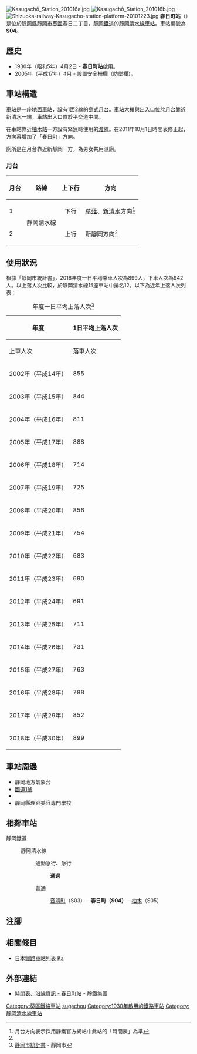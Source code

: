 {{NoteTA
|T=zh-hans:春日町站;zh-hk:春日町站;zh-tw:春日町車站;
|1=zh-hans:春日町站;zh-hk:春日町站;zh-tw:春日町車站;
}}
{{Otheruseslist|位於[[靜岡縣|靜岡縣]][[靜岡市|靜岡市]]的[[靜岡鐵道|靜岡鐵道]]車站|位於[[東京都|東京都]][[練馬區|練馬區]]的[[都營地下鐵|都營地下鐵]]車站|練馬春日町站|位於北海道的同名車站|天鹽炭礦鐵道}}
{{Infobox station
|公司色 = #3366FF
|站名 = 春日町
|圖片 = Kasugacho-Sta.JPG
|圖片說明 = 車站入口（2018年4月）
|日文原名 = 春日町
|平假名 = かすがちょう
|羅馬拼音 = Kasugacho
|副站名 = 
|電報略號 = 
|所在地 = {{JPN}}[[靜岡縣|靜岡縣]][[靜岡市|靜岡市]][[葵區|葵區]]春日二丁目<ref>1980年5月3日的車站地址從「春日町二丁目」改名而成</ref>
|座標 = {{coord|34|58|42.35|N|138|24|3.10|E|type:railwaystation_region:JP-24|display=inline,title}}
|車站構造 = [[地面車站|地面車站]]
|月台配置 = 1面2線
|啟用年月日 = 1930年（昭和5年）4月2日
|廢站年月日 = 
|乘客人數 = 899
|上下車人次 = 
|統計年度 = 2018
|轉車 = 
|全寬備註 = 
|adjacent = {{Adjacent stations|system=靜岡鐵道|line=靜岡清水線|left=音羽町|right=柚木|note-left=S03<br>0.5km|note-mid=S04<br>距離[[新靜岡站|新靜岡]]1.5km|note-right=S05<br>0.5km}}
}}
[[File:Kasugachō_Station_201016a.jpg|thumb]]
[[File:Kasugachō_Station_201016b.jpg|thumb]]
[[File:Shizuoka-railway-Kasugacho-station-platform-20101223.jpg|thumb]]
'''春日町站'''（{{jpn|j=春日町駅|hg=かすがちょうえき|rm=Kasugacho eki|f=y}}）是位於[[靜岡縣|靜岡縣]][[靜岡市|靜岡市]][[葵區|葵區]]春日二丁目，[[靜岡鐵道|靜岡鐵道]]的[[靜岡清水線|靜岡清水線]][[鐵路車站|車站]]。車站編號為'''S04'''。

== 歷史 ==
* 1930年（昭和5年）4月2日 - '''春日町站'''啟用。
* 2005年（平成17年）4月 - 設置安全柵欄（防墜欄）。

==車站構造==
車站是一座[[地面車站|地面車站]]，設有1面2線的[[島式月台|島式月台]]。車站大樓與出入口位於月台靠近新清水一端，車站出入口位於平交道中間。

在車站靠近[[柚木站_(靜岡市)|柚木站]]一方設有緊急時使用的[[渡線|渡線]]。在2011年10月1日時間表修正起，方向幕增加了「春日町」方向。

廁所是在月台靠近新靜岡一方，為男女共用濕廁。

=== 月台 ===
{| rules="rows" class="wikitable"
!月台!!路線!!上下行!!方向
|-
! 1
| rowspan="2"| {{Color|#3366FF|●}}靜岡清水線
| style="text-align:center" | 下行
| [[草薙站_(靜岡鐵道)|草薙]]、[[新清水駅|新清水]]方向<ref name="homen">月台方向表示採用靜鐵官方網站中此站的「時間表」為準</ref>
|-
! 2
| style="text-align:center" | 上行
| [[新靜岡站|新靜岡]]方向<ref name="homen" />
|}

== 使用狀況 ==
根據「靜岡市統計書」，2018年度一日平均乘車人次為899人，下車人次為942人。以上落人次比較，於靜岡清水線15座車站中排名12。以下為近年上落人次列表：
{| class="wikitable" style="text-align:right;"
|+年度一日平均上落人次<ref>[http://www.city.shizuoka.jp/556_000114.html 静岡市統計書] {{Wayback|url=http://www.city.shizuoka.jp/556_000114.html |date=20190702170133 }}{{ja icon}} - 靜岡市</ref>
|-
!rowspan="2"|年度
!colspan="3"|1日平均上落人次
|-
!上車人次
!落車人次
!合計
|-
|2002年（平成14年）
|855
|1,085
|1,940
|-
|2003年（平成15年）
|844
|1,098
|1,942
|-
|2004年（平成16年）
|811
|1,070
|1,881
|-
|2005年（平成17年）
|888
|914
|1,802
|-
|2006年（平成18年）
|714
|1,007
|1,721
|-
|2007年（平成19年）
|725
|987
|1,712
|-
|2008年（平成20年）
|856
|824
|1,680
|-
|2009年（平成21年）
|754
|722
|1,476
|-
|2010年（平成22年）
|683
|731
|1,414
|-
|2011年（平成23年）
|690
|782
|1,472
|-
|2012年（平成24年）
|691
|807
|1,498
|-
|2013年（平成25年）
|711
|767
|1,478
|-
|2014年（平成26年）
|731
|790
|1,521
|-
|2015年（平成27年）
|763
|818
|1,581
|-
|2016年（平成28年）
|788
|842
|1,630
|-
|2017年（平成29年）
|852
|895
|1,747
|-
|2018年（平成30年）
|899
|942
|1,841
|}

== 車站周邊 ==
* 靜岡地方氣象台
* [[國道1號_(日本)|國道1號]]
* {{Translink|ja|静岡産業支援センター|靜岡產業支援中心|Twin Messe靜岡}}
* 靜岡縣理容美容專門學校

== 相鄰車站 ==
; 靜岡鐵道
: {{車站編號s|#009|white|S}} 靜岡清水線
:: {{Color|orange|■}}通勤急行、{{Color|red|■}}急行
::: '''通過'''
:: {{Color|blue|■}}普通
::: [[音羽町站|音羽町]]（S03）－'''春日町（S04）'''－[[柚木站_(靜岡市)|柚木]]（S05）
== 注腳 ==
{{Reflist}}
== 相關條目 ==
{{commonscat|Kasugachō Station}}
* [[日本鐵路車站列表_Ka|日本鐵路車站列表 Ka]]
== 外部連結 ==
* [http://www.train.shizutetsu.co.jp/timetable/04_kasugacho.html 時間表、沿線資訊 - 春日町站] {{Wayback|url=http://www.train.shizutetsu.co.jp/timetable/04_kasugacho.html |date=20210116122829 }}{{ja icon}} - 靜鐵集團
{{靜岡清水線}}
{{DEFAULTSORT:Kasugacho}}
[[Category:葵區鐵路車站|Category:葵區鐵路車站]]
[[Category:日本鐵路車站_Ka|sugachou]]
[[Category:1930年啟用的鐵路車站|Category:1930年啟用的鐵路車站]]
[[Category:靜岡清水線車站|Category:靜岡清水線車站]]